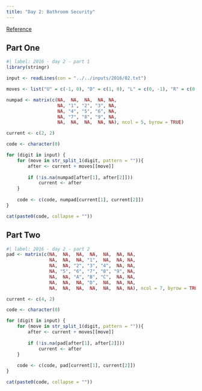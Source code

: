 ```yaml
---
title: "Day 2: Bathroom Security"
---
```


[Reference](https://adventofcode.com/2016/day/2)

## Part One

```r
#| label: 2016 - day 2 - part 1
library(stringr)

input <- readLines(con = "../../inputs/2016/02.txt")

moves <- list("U" = c(-1, 0), "D" = c(1, 0), "L" = c(0, -1), "R" = c(0, 1))

numpad <- matrix(c(NA,  NA,  NA,  NA, NA,
                   NA, "1", "2", "3", NA,
                   NA, "4", "5", "6", NA,
                   NA, "7", "8", "9", NA,
                   NA,  NA,  NA,  NA, NA), ncol = 5, byrow = TRUE)

current <- c(2, 2)

code <- character(0)

for (digit in input) {
    for (move in str_split_1(digit, pattern = "")){
        after <- current + moves[[move]]
        
        if (!is.na(numpad[after[1], after[2]]))
            current <- after
    }
    
    code <- c(code, numpad[current[1], current[2]])
}

cat(paste0(code, collapse = ""))
```

## Part Two

```r
#| label: 2016 - day 2 - part 2
pad <- matrix(c(NA,  NA,  NA,  NA,  NA,  NA, NA,
                NA,  NA,  NA, "1",  NA,  NA, NA,
                NA,  NA, "2", "3", "4",  NA, NA,
                NA, "5", "6", "7", "8", "9", NA,
                NA,  NA, "A", "B", "C",  NA, NA,
                NA,  NA,  NA, "D",  NA,  NA, NA,
                NA,  NA,  NA,  NA,  NA,  NA, NA), ncol = 7, byrow = TRUE)

current <- c(4, 2)

code <- character(0)

for (digit in input) {
    for (move in str_split_1(digit, pattern = "")){
        after <- current + moves[[move]]
        
        if (!is.na(pad[after[1], after[2]])) 
            current <- after
    }
    
    code <- c(code, pad[current[1], current[2]])
}

cat(paste0(code, collapse = ""))
```
